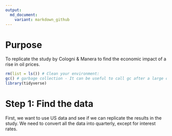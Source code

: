```yaml
---
output:
  md_document:
    variant: markdown_github
---
```


# Purpose
To replicate the study by Cologni & Manera to find the economic impact of a rise in oil prices.

```r
rm(list = ls()) # Clean your environment:
gc() # garbage collection - It can be useful to call gc after a large object has been removed, as this may prompt R to return memory to the operating system.
library(tidyverse)
```
# Step 1: Find the data
First, we want to use US data and see if we can replicate the results in the study. We need to convert all the data into quarterly, except for interest rates. 



